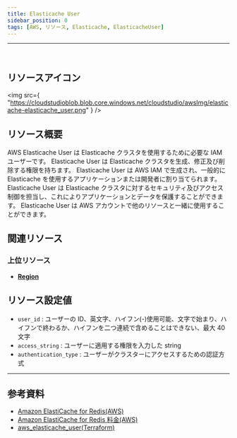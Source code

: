 ```yaml
---
title: Elasticache User
sidebar_position: 0
tags: [AWS, リソース, Elasticache, ElasticacheUser]
---
```


<hr />
<br />

## リソースアイコン

<img
    src={
        "https://cloudstudioblob.blob.core.windows.net/cloudstudio/awsImg/elasticache-elasticache_user.png"
    }
/>

## リソース概要

AWS Elasticache User は Elasticache クラスタを使用するために必要な IAM ユーザーです。
Elasticache User は Elasticache クラスタを生成、修正及び削除する権限を持ちます。
Elasticache User は AWS IAM で生成され、一般的に Elasticache を使用するアプリケーションまたは開発者に割り当てられます。
Elasticache User は Elasticache クラスタに対するセキュリティ及びアクセス制御を担当し、これによりアプリケーションとデータを保護することができます。
Elasticache User は AWS アカウントで他のリソースと一緒に使用することができます。

## 関連リソース

### 上位リソース

-   [**Region**](https://docs.cstudio.app/ja/docs/resource/aws/Base/Region)

## リソース設定値

-   `user_id` : ユーザーの ID、英文字、ハイフン(-)使用可能、文字で始まり、ハイフンで終わるか、ハイフンを二つ連続で含めることはできない、最大 40 文字
-   `access_string` : ユーザーに適用する権限を入力した string
-   `authentication_type` : ユーザーがクラスターにアクセスするための認証方式

---

## 参考資料

-   [Amazon ElastiCache for Redis(AWS)](https://docs.aws.amazon.com/ko_kr/AmazonElastiCache/latest/red-ug/WhatIs.html)
-   [Amazon ElastiCache for Redis 料金(AWS)](https://aws.amazon.com/ko/elasticache/pricing/?nc=sn&loc=5)
-   [aws_elasticache_user(Terraform)](https://registry.terraform.io/providers/hashicorp/aws/latest/docs/resources/elasticache_user)
